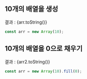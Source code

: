 
## 10개의 배열을 생성


결과 : {arr.toString()}

```js
const arr = new Array(10);
```

## 10개의 배열을 0으로 채우기


결과 : {arr2.toString()}

```js
const arr = new Array(10).fill(0);
```